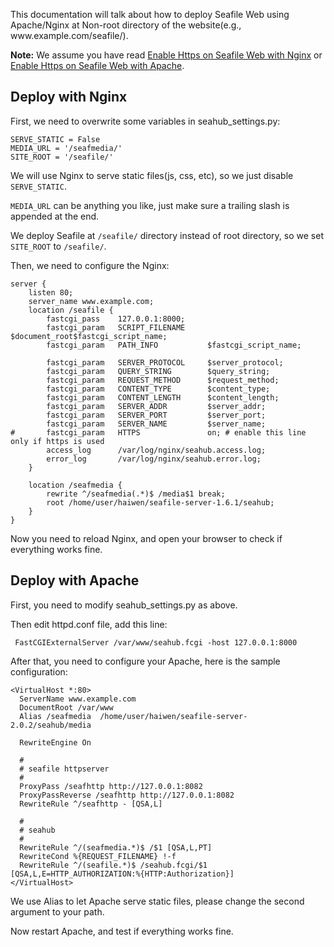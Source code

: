 This documentation will talk about how to deploy Seafile Web using Apache/Nginx at Non-root directory of the website(e.g., www.example.com/seafile/). 

'''Note:''' We assume you have read [[Enable Https on Seafile Web with Nginx]] or [[Enable Https on Seafile Web with Apache]].

== Deploy with Nginx ==

First, we need to overwrite some variables in seahub_settings.py:

<pre>
SERVE_STATIC = False
MEDIA_URL = '/seafmedia/'
SITE_ROOT = '/seafile/'
</pre>

We will use Nginx to serve static files(js, css, etc), so we just disable <code>SERVE_STATIC</code>.

<code>MEDIA_URL</code> can be anything you like, just make sure a trailing slash is appended at the end.

We deploy Seafile at <code>/seafile/</code> directory instead of root directory, so we set <code>SITE_ROOT</code> to <code>/seafile/</code>.

Then, we need to configure the Nginx:

<pre>
server {
    listen 80;
    server_name www.example.com;
    location /seafile {
        fastcgi_pass    127.0.0.1:8000;
        fastcgi_param   SCRIPT_FILENAME     $document_root$fastcgi_script_name;
        fastcgi_param   PATH_INFO           $fastcgi_script_name;

        fastcgi_param	SERVER_PROTOCOL	    $server_protocol;
        fastcgi_param   QUERY_STRING        $query_string;
        fastcgi_param   REQUEST_METHOD      $request_method;
        fastcgi_param   CONTENT_TYPE        $content_type;
        fastcgi_param   CONTENT_LENGTH      $content_length;
        fastcgi_param	SERVER_ADDR         $server_addr;
        fastcgi_param	SERVER_PORT         $server_port;
        fastcgi_param	SERVER_NAME         $server_name;
#       fastcgi_param   HTTPS               on; # enable this line only if https is used
        access_log      /var/log/nginx/seahub.access.log;
    	error_log       /var/log/nginx/seahub.error.log;
    }       

    location /seafmedia {
        rewrite ^/seafmedia(.*)$ /media$1 break;
        root /home/user/haiwen/seafile-server-1.6.1/seahub;
    }
}
</pre>

Now you need to reload Nginx, and open your browser to check if everything works fine.

== Deploy with Apache ==

First, you need to modify seahub_settings.py as above.

Then edit httpd.conf file, add this line:

  FastCGIExternalServer /var/www/seahub.fcgi -host 127.0.0.1:8000

After that, you need to configure your Apache, here is the sample configuration:

<pre>
<VirtualHost *:80>
  ServerName www.example.com
  DocumentRoot /var/www
  Alias /seafmedia  /home/user/haiwen/seafile-server-2.0.2/seahub/media

  RewriteEngine On

  #
  # seafile httpserver
  #
  ProxyPass /seafhttp http://127.0.0.1:8082
  ProxyPassReverse /seafhttp http://127.0.0.1:8082
  RewriteRule ^/seafhttp - [QSA,L]

  #
  # seahub
  #
  RewriteRule ^/(seafmedia.*)$ /$1 [QSA,L,PT]
  RewriteCond %{REQUEST_FILENAME} !-f
  RewriteRule ^/(seafile.*)$ /seahub.fcgi/$1 [QSA,L,E=HTTP_AUTHORIZATION:%{HTTP:Authorization}]
</VirtualHost>
</pre>

We use Alias to let Apache serve static files, please change the second argument to your path.

Now restart Apache, and test if everything works fine.